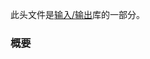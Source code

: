 {{cpp/header/title|iomanip}}
{{cpp/header/navbar}}
此头文件是[[cpp/io/manip|输入/输出]]库的一部分。

{{dsc begin}}
{{dsc h1 | 函数}}
{{dsc inc | cpp/io/manip/dsc resetiosflags}}
{{dsc inc | cpp/io/manip/dsc setiosflags}}
{{dsc inc | cpp/io/manip/dsc setbase}}
{{dsc inc | cpp/io/manip/dsc setfill}}
{{dsc inc | cpp/io/manip/dsc setprecision}}
{{dsc inc | cpp/io/manip/dsc setw}}
{{dsc inc | cpp/io/manip/dsc get_money}}
{{dsc inc | cpp/io/manip/dsc put_money}}
{{dsc inc | cpp/io/manip/dsc get_time}}
{{dsc inc | cpp/io/manip/dsc put_time}}
{{dsc inc | cpp/io/manip/dsc quoted}}
{{dsc end}}

===概要===
{{cpp/synopsis/iomanip}}

{{langlinks|en|ja}}